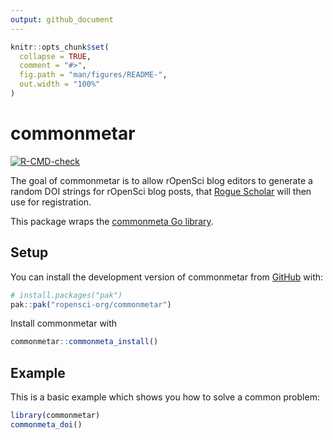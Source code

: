 ```yaml
---
output: github_document
---
```


<!-- README.md is generated from README.Rmd. Please edit that file -->

```r
knitr::opts_chunk$set(
  collapse = TRUE,
  comment = "#>",
  fig.path = "man/figures/README-",
  out.width = "100%"
)
```

# commonmetar

<!-- badges: start -->
[![R-CMD-check](https://github.com/maelle/commonmetar/actions/workflows/R-CMD-check.yaml/badge.svg)](https://github.com/maelle/commonmetar/actions/workflows/R-CMD-check.yaml)
<!-- badges: end -->

The goal of commonmetar is to allow rOpenSci blog editors to generate a random DOI strings for rOpenSci blog posts, that [Rogue Scholar](https://rogue-scholar.org/) will then use for registration.

This package wraps the [commonmeta Go library](https://github.com/front-matter/commonmeta).

## Setup

You can install the development version of commonmetar from [GitHub](https://github.com/) with:

``` r
# install.packages("pak")
pak::pak("ropensci-org/commonmetar")
```

Install commonmetar with 

``` r
commonmetar::commonmeta_install()
``` 

## Example

This is a basic example which shows you how to solve a common problem:

```r
library(commonmetar)
commonmeta_doi()
```
